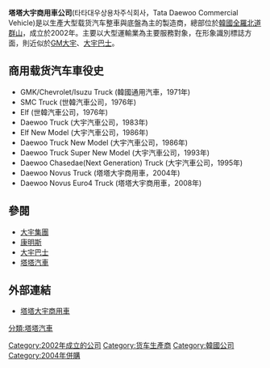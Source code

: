'''塔塔大宇商用車公司'''(타타대우상용차주식회사，Tata Daewoo Commercial Vehicle)是以生產大型载货汽车整車與底盤為主的製造商，總部位於[[韓國|韓國]][[全羅北道|全羅北道]][[群山|群山]]，成立於2002年。主要以大型運輸業為主要服務對象，在形象識別標誌方面，則近似於[[GM大宇|GM大宇]]、[[大宇巴士|大宇巴士]]。
==商用载货汽车車役史==
*GMK/Chevrolet/Isuzu Truck (韓國通用汽車，1971年) 
*SMC Truck (世韓汽車公司，1976年) 
*Elf (世韓汽車公司，1976年) 
*Daewoo Truck (大宇汽車公司，1983年) 
*Elf New Model (大宇汽車公司，1986年) 
*Daewoo Truck New Model (大宇汽車公司，1986年) 
*Daewoo Truck Super New Model (大宇汽車公司，1993年) 
*Daewoo Chasedae(Next Generation) Truck (大宇汽車公司，1995年) 
*Daewoo Novus Truck (塔塔大宇商用車，2004年)
*Daewoo Novus Euro4 Truck (塔塔大宇商用車，2008年)
==參閱==
*[[大宇集團|大宇集團]]
*[[康明斯|康明斯]]
*[[大宇巴士|大宇巴士]]
*[[塔塔汽車|塔塔汽車]]
==外部連結==
*[http://www.tata-daewoo.com 塔塔大宇商用車] {{Wayback|url=http://www.tata-daewoo.com/ |date=20071226180558 }}
{{company-stub}}
[[Category:2002年成立的公司|Category:2002年成立的公司]]
[[Category:货车生產商|Category:货车生產商]]
[[Category:韓國公司|Category:韓國公司]]
[[分類:塔塔汽車|分類:塔塔汽車]]
[[Category:2004年併購|Category:2004年併購]]